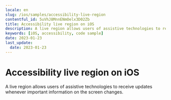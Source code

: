 ```yaml
---
locale: en
slug: /ios/samples/accessibility-live-region
contentful_id: 5uVhJ8MnnENmOelx3D02Zb
title: Accessibility live region on iOS
description: A live region allows users of assistive technologies to receive updates whenever important information on the screen changes.
keywords: [iOS, accessibility, code sample]
date: 2023-01-23
last_update:
  date: 2023-01-23
---
```


# Accessibility live region on iOS

A live region allows users of assistive technologies to receive updates whenever important information on the screen changes.

<CodeSample id="accessibility-live-region" platform="ios" locale="en"/>
